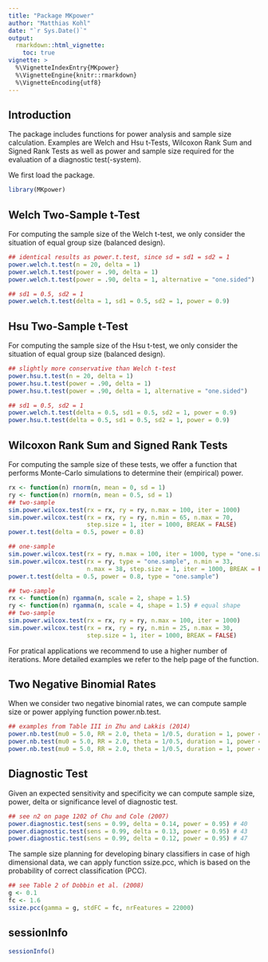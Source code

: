 ```yaml
---
title: "Package MKpower"
author: "Matthias Kohl"
date: "`r Sys.Date()`"
output: 
  rmarkdown::html_vignette:
    toc: true
vignette: >
  %\VignetteIndexEntry{MKpower}
  %\VignetteEngine{knitr::rmarkdown}
  %\VignetteEncoding{utf8}
---
```



## Introduction  
The package includes functions for power analysis and sample size calculation. 
Examples are Welch and Hsu t-Tests, Wilcoxon Rank Sum and Signed Rank Tests 
as well as power and sample size required for the evaluation of a diagnostic 
test(-system).

We first load the package.
```r
library(MKpower)
```


## Welch Two-Sample t-Test
For computing the sample size of the Welch t-test, we only consider the situation 
of equal group size (balanced design).
```r
## identical results as power.t.test, since sd = sd1 = sd2 = 1
power.welch.t.test(n = 20, delta = 1)
power.welch.t.test(power = .90, delta = 1)
power.welch.t.test(power = .90, delta = 1, alternative = "one.sided")

## sd1 = 0.5, sd2 = 1
power.welch.t.test(delta = 1, sd1 = 0.5, sd2 = 1, power = 0.9)
```


## Hsu Two-Sample t-Test
For computing the sample size of the Hsu t-test, we only consider the situation 
of equal group size (balanced design).
```r
## slightly more conservative than Welch t-test
power.hsu.t.test(n = 20, delta = 1)
power.hsu.t.test(power = .90, delta = 1)
power.hsu.t.test(power = .90, delta = 1, alternative = "one.sided")

## sd1 = 0.5, sd2 = 1
power.welch.t.test(delta = 0.5, sd1 = 0.5, sd2 = 1, power = 0.9)
power.hsu.t.test(delta = 0.5, sd1 = 0.5, sd2 = 1, power = 0.9)
```


## Wilcoxon Rank Sum and Signed Rank Tests
For computing the sample size of these tests, we offer a function that 
performs Monte-Carlo simulations to determine their (empirical) power.
```r
rx <- function(n) rnorm(n, mean = 0, sd = 1) 
ry <- function(n) rnorm(n, mean = 0.5, sd = 1) 
## two-sample
sim.power.wilcox.test(rx = rx, ry = ry, n.max = 100, iter = 1000)
sim.power.wilcox.test(rx = rx, ry = ry, n.min = 65, n.max = 70, 
                      step.size = 1, iter = 1000, BREAK = FALSE)
power.t.test(delta = 0.5, power = 0.8)

## one-sample
sim.power.wilcox.test(rx = ry, n.max = 100, iter = 1000, type = "one.sample")
sim.power.wilcox.test(rx = ry, type = "one.sample", n.min = 33, 
                      n.max = 38, step.size = 1, iter = 1000, BREAK = FALSE)
power.t.test(delta = 0.5, power = 0.8, type = "one.sample")

## two-sample
rx <- function(n) rgamma(n, scale = 2, shape = 1.5)
ry <- function(n) rgamma(n, scale = 4, shape = 1.5) # equal shape
## two-sample
sim.power.wilcox.test(rx = rx, ry = ry, n.max = 100, iter = 1000)
sim.power.wilcox.test(rx = rx, ry = ry, n.min = 25, n.max = 30, 
                      step.size = 1, iter = 1000, BREAK = FALSE)
```

For pratical applications we recommend to use a higher number of iterations. 
More detailed examples we refer to the help page of the function.


## Two Negative Binomial Rates
When we consider two negative binomial rates, we can compute sample size or
power applying function power.nb.test.
```r
## examples from Table III in Zhu and Lakkis (2014)
power.nb.test(mu0 = 5.0, RR = 2.0, theta = 1/0.5, duration = 1, power = 0.8, approach = 1)
power.nb.test(mu0 = 5.0, RR = 2.0, theta = 1/0.5, duration = 1, power = 0.8, approach = 2)
power.nb.test(mu0 = 5.0, RR = 2.0, theta = 1/0.5, duration = 1, power = 0.8, approach = 3)
```


## Diagnostic Test
Given an expected sensitivity and specificity we can compute sample size, 
power, delta or significance level of diagnostic test.
```r
## see n2 on page 1202 of Chu and Cole (2007)
power.diagnostic.test(sens = 0.99, delta = 0.14, power = 0.95) # 40
power.diagnostic.test(sens = 0.99, delta = 0.13, power = 0.95) # 43
power.diagnostic.test(sens = 0.99, delta = 0.12, power = 0.95) # 47
```

The sample size planning for developing binary classifiers in case of high
dimensional data, we can apply function ssize.pcc, which is based on the 
probability of correct classification (PCC).
```r
## see Table 2 of Dobbin et al. (2008)
g <- 0.1
fc <- 1.6
ssize.pcc(gamma = g, stdFC = fc, nrFeatures = 22000)
```


## sessionInfo
```r
sessionInfo()
```

